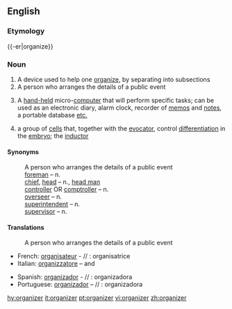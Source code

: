 {{wikipedia|dab=organizer}}
==English==
===Etymology===
{{-er|organize}}

===Noun===
{{en-noun}}

# A device used to help one [[organize]], by separating into subsections
# A person who arranges the details of a public event
# {{computing}} A [[hand-held]] micro-[[computer]] that will perform specific tasks; can be used as an electronic diary, alarm clock, recorder of [[memo]]s and [[note]]s, a portable database [[etc.]]
#{{medicine}} a group of [[cell]]s that, together with the [[evocator]], control [[differentiation]] in the [[embryo]]; the [[inductor]]


====Synonyms====
: A person who arranges the details of a public event
: [[foreman]] – n. 
: [[chief]], [[head]] – n., [[head man]]
: [[controller]] OR [[comptroller]] – n. 
: [[overseer]] – n. 
: [[superintendent]] – n. 
: [[supervisor]] – n. 


====Translations====
: A person who arranges the details of a public event 
{{top}}<!--languages from A to I go here-->
* French: [[organisateur]] - {{m}} // {{f}}: organisatrice 
* Italian: [[organizzatore]] – {{m}} and {{f}}
{{mid}}<!--languages from J to Z go here-->
* Spanish: [[organizador]] - {{m}} // {{f}}: organizadora
*Portuguese: [[organizador]] – {{m}} // {{f}}: organizadora

{{bottom}}

[[hy:organizer]]
[[it:organizer]]
[[pt:organizer]]
[[vi:organizer]]
[[zh:organizer]]